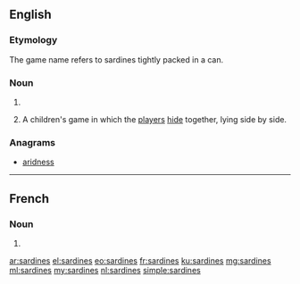 ==English==

===Etymology===
The game name refers to sardines tightly packed in a can.

===Noun===
{{head|en|plural}}

# {{plural of|sardine|lang=en}}
# {{context|uncountable|lang=en}} A children's game in which the [[player]]s [[hide]] together, lying side by side.

===Anagrams===
* [[aridness#English|aridness]]

----

==French==

===Noun===
{{head|fr|plural}}

# {{plural of|sardine|lang=fr}}

[[ar:sardines]]
[[el:sardines]]
[[eo:sardines]]
[[fr:sardines]]
[[ku:sardines]]
[[mg:sardines]]
[[ml:sardines]]
[[my:sardines]]
[[nl:sardines]]
[[simple:sardines]]